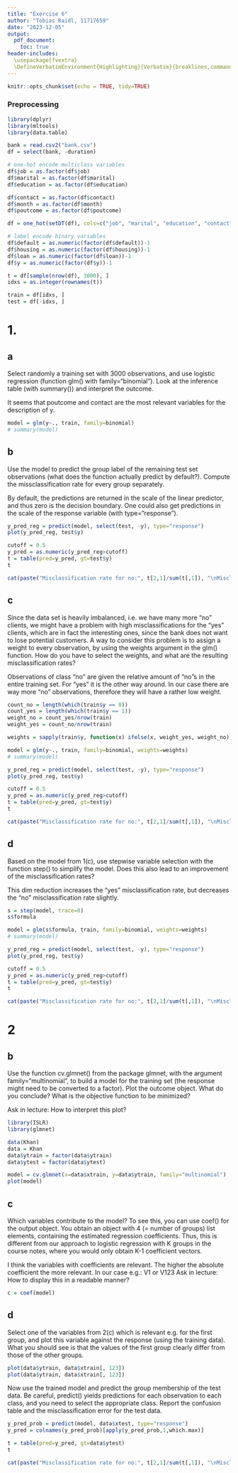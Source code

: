 ```yaml
---
title: "Exercise 6"
author: "Tobias Raidl, 11717659"
date: "2023-12-05"
output:
  pdf_document:
    toc: true
header-includes:
  \usepackage{fvextra}
  \DefineVerbatimEnvironment{Highlighting}{Verbatim}{breaklines,commandchars=\\\{\}}
---
```


```r
knitr::opts_chunk$set(echo = TRUE, tidy=TRUE)
```

### Preprocessing
```r
library(dplyr)
library(mltools)
library(data.table)

bank = read.csv2("bank.csv")
df = select(bank, -duration)

# one-hot encode multiclass variables
df$job = as.factor(df$job)
df$marital = as.factor(df$marital)
df$education = as.factor(df$education)

df$contact = as.factor(df$contact)
df$month = as.factor(df$month)
df$poutcome = as.factor(df$poutcome)

df = one_hot(setDT(df), cols=c("job", "marital", "education", "contact", "month", "poutcome"))

# label encode binary variables
df$default = as.numeric(factor(df$default))-1
df$housing = as.numeric(factor(df$housing))-1
df$loan = as.numeric(factor(df$loan))-1
df$y = as.numeric(factor(df$y))-1

t = df[sample(nrow(df), 3000), ]
idxs = as.integer(rownames(t))

train = df[idxs, ]
test = df[-idxs, ]
```

# 1.
## a
Select randomly a training set with 3000 observations, and use logistic regression (function glm() with family="binomial"). Look at the inference table (with summary()) and interpret the outcome.

It seems that poutcome and contact are the most relevant variables for the description of y.
```r
model = glm(y~., train, family=binomial)
# summary(model)
```

## b
Use the model to predict the group label of the remaining test set observations (what does the function actually predict by default?). Compute the missclassification rate for every group separately.

By default, the predictions are returned in the scale of the linear predictor, and thus zero is the decision boundary. One could also get predictions in the scale of the response variable (with type="response").
```r
y_pred_reg = predict(model, select(test, -y), type="response")
plot(y_pred_reg, test$y)

cutoff = 0.5
y_pred = as.numeric(y_pred_reg>cutoff)
t = table(pred=y_pred, gt=test$y)
t

cat(paste("Misclassification rate for no:", t[2,1]/sum(t[,1]), "\nMisclassification rate for yes:", t[1,2]/sum(t[,2])))
```

## c
Since the data set is heavily imbalanced, i.e. we have many more “no” clients,
we might have a problem with high misclassifications for the “yes” clients,
which are in fact the interesting ones, since the bank does not want to lose
potential customers. A way to consider this problem is to assign a weight to
every observation, by using the weights argument in the glm() function. How
do you have to select the weights, and what are the resulting misclassification
rates?

Observations of class "no" are given the relative amount of "no"s in the entire training set. For "yes" it is the other way around. In our case there are way more "no" observations, therefore they will have a rather low weight.
```r
count_no = length(which(train$y == 0))
count_yes = length(which(train$y == 1))
weight_no = count_yes/nrow(train)
weight_yes = count_no/nrow(train)

weights = sapply(train$y, function(x) ifelse(x, weight_yes, weight_no))

model = glm(y~., train, family=binomial, weights=weights)
# summary(model)

y_pred_reg = predict(model, select(test, -y), type="response")
plot(y_pred_reg, test$y)

cutoff = 0.5
y_pred = as.numeric(y_pred_reg>cutoff)
t = table(pred=y_pred, gt=test$y)
t

cat(paste("Misclassification rate for no:", t[2,1]/sum(t[,1]), "\nMisclassification rate for yes:", t[1,2]/sum(t[,2])))
```

## d
Based on the model from 1(c), use stepwise variable selection with the function
step() to simplify the model. Does this also lead to an improvement of the
misclassification rates?

This dim reduction increases the "yes" misclassification rate, but decreases the "no" misclassification rate slightly.
```r
s = step(model, trace=0)
s$formula

model = glm(s$formula, train, family=binomial, weights=weights)
# summary(model)

y_pred_reg = predict(model, select(test, -y), type="response")
plot(y_pred_reg, test$y)

cutoff = 0.5
y_pred = as.numeric(y_pred_reg>cutoff)
t = table(pred=y_pred, gt=test$y)
t

cat(paste("Misclassification rate for no:", t[2,1]/sum(t[,1]), "\nMisclassification rate for yes:", t[1,2]/sum(t[,2])))
```
# 2
## b
Use the function cv.glmnet() from the package glmnet, with the argument
family="multinomial", to build a model for the training set (the response
might need to be converted to a factor). Plot the outcome object. What do
you conclude? What is the objective function to be minimized?

Ask in lecture: How to interpret this plot?
```r
library(ISLR)
library(glmnet)

data(Khan)
data = Khan
data$ytrain = factor(data$ytrain)
data$ytest = factor(data$ytest)

model = cv.glmnet(x=data$xtrain, y=data$ytrain, family="multinomial")
plot(model)
```
## c
 Which variables contribute to the model? To see this, you can use coef()
for the output object. You obtain an object with 4 (= number of groups)
list elements, containing the estimated regression coefficients. Thus, this is
different from our approach to logistic regression with K groups in the course
notes, where you would only obtain K-1 coefficient vectors.

I think the variables with coefficients are relevant. The higher the absolute coefficient the more relevant. In our case e.g.: V1 or V123
Ask in lecture: How to display this in a readable manner?
```r
c = coef(model)
```

## d
Select one of the variables from 2(c) which is relevant e.g. for the first group,
and plot this variable against the response (using the training data). What you
should see is that the values of the first group clearly differ from those of the
other groups.
```r
plot(data$ytrain, data$xtrain[, 123])
plot(data$ytrain, data$xtrain[, 123])
```

Now use the trained model and predict the group membership of the test data.
Be careful, predict() yields predictions for each observation to each class, and
you need to select the appropriate class. Report the confusion table and the
misclassification error for the test data.
```r
y_pred_prob = predict(model, data$xtest, type="response")
y_pred = colnames(y_pred_prob)[apply(y_pred_prob,1,which.max)]

t = table(pred=y_pred, gt=data$ytest)
t

cat(paste("Misclassification rate for no:", t[2,1]/sum(t[,1]), "\nMisclassification rate for yes:", t[1,2]/sum(t[,2])))
```
